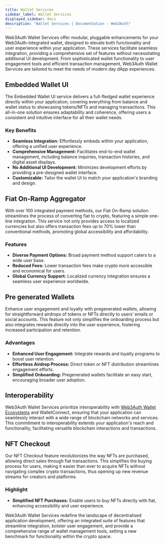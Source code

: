 ```yaml
---
title: Wallet Services
sidebar_label: Wallet Services
displayed_sidebar: docs
description: "Wallet Services | Documentation - Web3Auth"
---
```


Web3Auth Wallet Services offer modular, pluggable enhancements for your Web3Auth-integrated wallet, designed to elevate both functionality and user
experience within your application. These services facilitate seamless integration, providing a comprehensive set of features without necessitating
additional UI development. From sophisticated wallet functionality to user engagement tools and efficient transaction management, Web3Auth Wallet
Services are tailored to meet the needs of modern day dApp experiences.

## Embedded Wallet UI

The Embedded Wallet UI service delivers a full-fledged wallet experience directly within your application, covering everything from balance and wallet
status to showcasing tokens/NFTs and managing transactions. This all-in-one solution ensures adaptability and coherence, offering users a consistent
and intuitive interface for all their wallet needs.

### Key Benefits

- **Seamless Integration:** Effortlessly embeds within your application, offering a unified user experience.
- **Comprehensive Management:** Facilitates end-to-end wallet management, including balance inquiries, transaction histories, and digital asset
  displays.
- **No Additional UI Development:** Minimizes development efforts by providing a pre-designed wallet interface.
- **Customizable:** Tailor the wallet UI to match your application's branding and design.

## Fiat On-Ramp Aggregator

With over 100 integrated payment methods, our Fiat On-Ramp solution streamlines the process of converting fiat to crypto, featuring a simple one-line
integration. This service not only provides access to localized currencies but also offers transaction fees up to 70% lower than conventional methods,
promoting global accessibility and affordability.

### Features

- **Diverse Payment Options:** Broad payment method support caters to a wide user base.
- **Reduced Fees:** Lower transaction fees make crypto more accessible and economical for users.
- **Global Currency Support:** Localized currency integration ensures a seamless user experience worldwide.

## Pre generated Wallets

Enhance user engagement and loyalty with pregenerated wallets, allowing for straightforward airdrops of tokens or NFTs directly to users’ emails or
social accounts. This feature not only simplifies the onboarding process but also integrates rewards directly into the user experience, fostering
increased participation and retention.

### Advantages

- **Enhanced User Engagement:** Integrate rewards and loyalty programs to boost user retention.
- **Effortless Airdrop Process:** Direct token or NFT distribution streamlines engagement efforts.
- **Simplified Onboarding:** Pregenerated wallets facilitate an easy start, encouraging broader user adoption.

## Interoperability

Web3Auth Wallet Services prioritize interoperability with [Web3Auth Wallet Ecosystems](/docs/product/wallet-ecosystems) and WalletConnect, ensuring
that your application can seamlessly interact with a wide range of blockchain networks and services. This commitment to interoperability extends your
application's reach and functionality, facilitating versatile blockchain interactions and transactions.

## NFT Checkout

Our NFT Checkout feature revolutionizes the way NFTs are purchased, allowing direct sales through fiat transactions. This simplifies the buying
process for users, making it easier than ever to acquire NFTs without navigating complex crypto transactions, thus opening up new revenue streams for
creators and platforms.

### Highlight

- **Simplified NFT Purchases:** Enable users to buy NFTs directly with fiat, enhancing accessibility and user experience.

Web3Auth Wallet Services redefine the landscape of decentralised application development, offering an integrated suite of features that streamline
integration, bolster user engagement, and provide a comprehensive range of wallet management tools, setting a new benchmark for functionality within
the crypto space.
